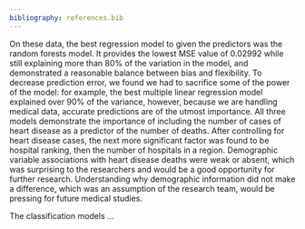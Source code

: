 ```yaml
---
bibliography: references.bib
---
```


On these data, the best regression model to  given the predictors was the random forests model. It provides the lowest MSE value of 0.02992 while still explaining more than 80% of the variation in the model, and demonstrated a reasonable balance between bias and flexibility. To decrease prediction error, we found we had to sacrifice some of the power of the model: for example, the best multiple linear regression model explained over 90% of the variance, however, because we are handling medical data, accurate predictions are of the utmost importance. All three models demonstrate the importance of including the number of cases of heart disease as a predictor of the number of deaths. After controlling for heart disease cases, the next more significant factor was found to be hospital ranking, then the number of hospitals in a region. Demographic variable associations with heart disease deaths were weak or absent, which was surprising to the researchers and would be a good opportunity for further research. Understanding why demographic information did not make a difference, which was an assumption of the research team, would be pressing for future medical studies. 

The classification models ...
